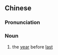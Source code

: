 ==Chinese==
{{zh-forms|type=21}}

===Pronunciation===
{{zh-pron
|md=sŏ̤h-nièng-màng
|cat=n
}}

===Noun===
{{zh-noun}}

# {{lb|zh|Min Dong}} the [[year]] before [[last]]
